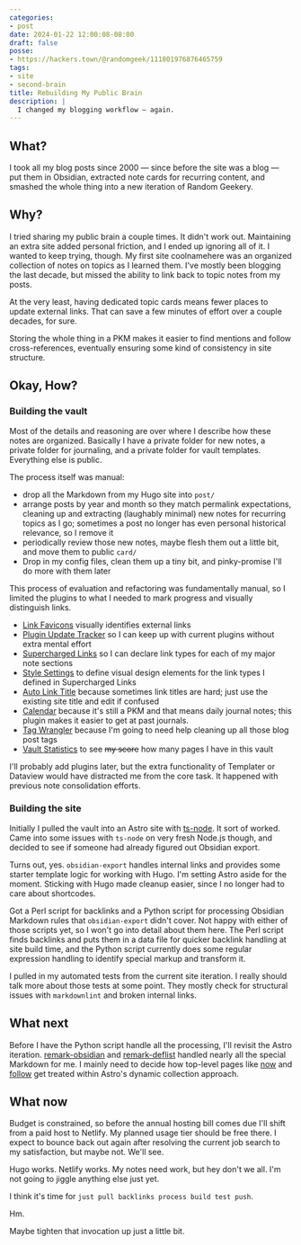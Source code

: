 ```yaml
---
categories:
- post
date: 2024-01-22 12:00:08-08:00
draft: false
posse:
- https://hackers.town/@randomgeek/111801976876465759
tags:
- site
- second-brain
title: Rebuilding My Public Brain
description: |
  I changed my blogging workflow — again.
---
```


## What?

I took all my blog posts since 2000 — since before the site was a blog — put
them in Obsidian, extracted note cards for recurring content, and smashed the
whole thing into a new iteration of Random Geekery.

## Why?

I tried sharing my public brain a couple times. It didn't work out. Maintaining
an extra site added personal friction, and I ended up ignoring all of it. I
wanted to keep trying, though. My first site coolnamehere was an organized
collection of notes on topics as I learned them. I've mostly been blogging the
last decade, but missed the ability to link back to topic notes from my posts.

At the very least, having dedicated topic cards means fewer places to update
external links. That can save a few minutes of effort over a couple decades,
for sure.

Storing the whole thing in a PKM makes it easier to find mentions and follow
cross-references, eventually ensuring some kind of consistency in site
structure.

## Okay, How?

### Building the vault

Most of the details and reasoning are over where I describe how these notes are
organized. Basically I have a private folder for new notes, a private folder
for journaling, and a private folder for vault templates. Everything else is public.

The process itself was manual:

- drop all the Markdown from my Hugo site into `post/`
- arrange posts by year and month so they match permalink expectations,
  cleaning up and extracting (laughably minimal) new notes for recurring topics
  as I go; sometimes a post no longer has even personal historical relevance,
  so I remove it
- periodically review those new notes, maybe flesh them out a little bit, and
  move them to public `card/`
- Drop in my config files, clean them up a tiny bit, and pinky-promise I'll do
  more with them later

This process of evaluation and refactoring was fundamentally manual, so I limited the plugins to what I needed to mark progress and visually distinguish links.

- [Link Favicons](https://github.com/joethei/obsidian-link-favicon) visually identifies external links
- [Plugin Update Tracker](https://github.com/swar8080/obsidian-plugin-update-tracker) so I can keep up with current plugins without extra mental effort
- [Supercharged Links](https://github.com/mdelobelle/obsidian_supercharged_links) so I can declare link types for each of my major note sections
- [Style Settings](https://github.com/mgmeyers/obsidian-style-settings) to define visual design elements for the link types I defined in Supercharged Links
- [Auto Link Title](https://github.com/zolrath/obsidian-auto-link-title) because sometimes link titles are hard; just use the existing site title and edit if confused
- [Calendar](https://github.com/liamcain/obsidian-calendar-plugin) because it's still a PKM and that means daily journal notes; this plugin makes it easier to get at past journals.
- [Tag Wrangler](https://github.com/pjeby/tag-wrangler) because I'm going to need help cleaning up all those blog post tags
- [Vault Statistics](https://github.com/bkyle/obsidian-vault-statistics-plugin) to see ~~my score~~ how many pages I have in this vault

I'll probably add plugins later, but the extra functionality of Templater or Dataview would have distracted me from the core task. It happened with previous note consolidation efforts.

### Building the site

Initially I pulled the vault into an Astro site with
[ts-node](https://typestrong.org/ts-node/). It sort of worked. Came into some
issues with `ts-node` on very fresh Node.js though, and decided to see if
someone had already figured out Obsidian export.

Turns out, yes. `obsidian-export` handles internal links and provides some
starter template logic for working with Hugo. I'm setting Astro aside for the
moment. Sticking with Hugo made cleanup easier, since I no longer had to care
about shortcodes.

Got a Perl script for backlinks and a Python script for processing Obsidian
Markdown rules that `obsidian-export` didn't cover. Not happy with either of
those scripts yet, so I won't go into detail about them here. The Perl script
finds backlinks and puts them in a data file for quicker backlink handling at
site build time, and the Python script currently does some regular expression
handling to identify special markup and transform it.

I pulled in my automated tests from the current site iteration. I really should
talk more about those tests at some point. They mostly check for structural
issues with `markdownlint` and broken internal links.

## What next

Before I have the Python script handle all the processing, I'll revisit the
Astro iteration.
[remark-obsidian](https://www.npmjs.com/package/remark-obsidian) and
[remark-deflist](https://www.npmjs.com/package/remark-definition-list) handled
nearly all the special Markdown for me. I mainly need to decide how top-level
pages like [now][now] and [follow][follow] get treated within Astro's dynamic
collection approach.

[now]: /now/
[follow]: /follow/

## What now

Budget is constrained, so before the annual hosting bill comes due I'll shift from a paid host to Netlify. My planned usage tier should be free there. I expect to bounce back out again after resolving the current job search to my satisfaction, but maybe not. We'll see.

Hugo works. Netlify works. My notes need work, but hey don't we all. I'm not going to jiggle anything else just yet.

I think it's time for `just pull backlinks process build test push`.

Hm.

Maybe tighten that invocation up just a little bit.
